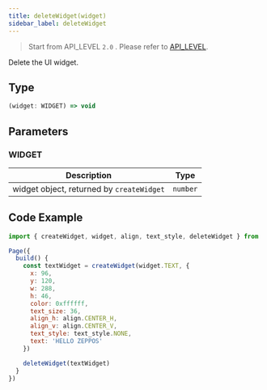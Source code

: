 ```yaml
---
title: deleteWidget(widget)
sidebar_label: deleteWidget
---
```


> Start from API_LEVEL `2.0` . Please refer to [API_LEVEL](../../../../guides/framework/device/compatibility.md).

Delete the UI widget.

## Type

```ts
(widget: WIDGET) => void
```

## Parameters

### WIDGET

| Description                            | Type |
| -------------------------------------- | -------- |
| widget object, returned by `createWidget`  | `number` |

## Code Example

```js
import { createWidget, widget, align, text_style, deleteWidget } from '@zos/ui'

Page({
  build() {
    const textWidget = createWidget(widget.TEXT, {
      x: 96,
      y: 120,
      w: 288,
      h: 46,
      color: 0xffffff,
      text_size: 36,
      align_h: align.CENTER_H,
      align_v: align.CENTER_V,
      text_style: text_style.NONE,
      text: 'HELLO ZEPPOS'
    })

    deleteWidget(textWidget)
  }
})
```
